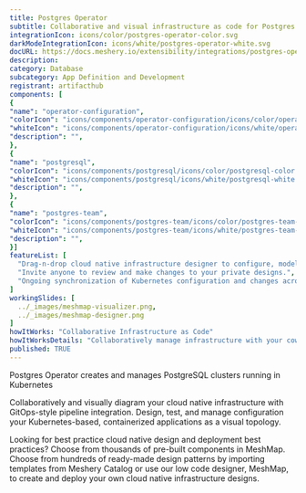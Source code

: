 ```yaml
---
title: Postgres Operator
subtitle: Collaborative and visual infrastructure as code for Postgres Operator
integrationIcon: icons/color/postgres-operator-color.svg
darkModeIntegrationIcon: icons/white/postgres-operator-white.svg
docURL: https://docs.meshery.io/extensibility/integrations/postgres-operator
description: 
category: Database
subcategory: App Definition and Development
registrant: artifacthub
components: [
{
"name": "operator-configuration",
"colorIcon": "icons/components/operator-configuration/icons/color/operator-configuration-color.svg",
"whiteIcon": "icons/components/operator-configuration/icons/white/operator-configuration-white.svg",
"description": "",
},
{
"name": "postgresql",
"colorIcon": "icons/components/postgresql/icons/color/postgresql-color.svg",
"whiteIcon": "icons/components/postgresql/icons/white/postgresql-white.svg",
"description": "",
},
{
"name": "postgres-team",
"colorIcon": "icons/components/postgres-team/icons/color/postgres-team-color.svg",
"whiteIcon": "icons/components/postgres-team/icons/white/postgres-team-white.svg",
"description": "",
}]
featureList: [
  "Drag-n-drop cloud native infrastructure designer to configure, model, and deploy your workloads.",
  "Invite anyone to review and make changes to your private designs.",
  "Ongoing synchronization of Kubernetes configuration and changes across any number of clusters."
]
workingSlides: [
  ../_images/meshmap-visualizer.png,
  ../_images/meshmap-designer.png
]
howItWorks: "Collaborative Infrastructure as Code"
howItWorksDetails: "Collaboratively manage infrastructure with your coworkers synchronously sharing the same designs."
published: TRUE
---
```

<p>
Postgres Operator creates and manages PostgreSQL clusters running in Kubernetes
</p>
<p>
    Collaboratively and visually diagram your cloud native infrastructure with GitOps-style pipeline integration. Design, test, and manage configuration your Kubernetes-based, containerized applications as a visual topology.
</p>
<p>
    Looking for best practice cloud native design and deployment best practices? Choose from thousands of pre-built components in MeshMap. Choose from hundreds of ready-made design patterns by importing templates from Meshery Catalog or use our low code designer, MeshMap, to create and deploy your own cloud native infrastructure designs.
</p>

